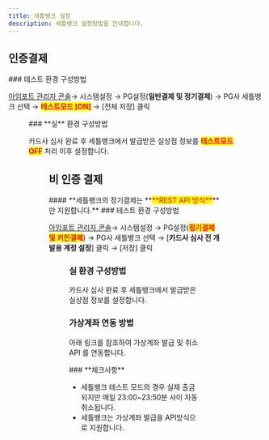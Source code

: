 ```yaml
---
title: 세틀뱅크 설정
description: 세틀뱅크 설정방법을 안내합니다.
---
```





## 인증결제

<Tabs>
<Tab title="테스트 결제">
### 테스트 환경 구성방법

[아임포트 관리자 콘솔](https://admin.iamport.kr/)→ 시스템설정 → PG설정(**일반결제 및 정기결제**) → PG사 세틀뱅크 선택 → <mark style="color:red;">**테스트모드 \[ON]**</mark> → \[전체 저장] 클릭



<Figure src="/gitbook-assets/en/image (2).png" caption="테스트 환경 설정예시" />

</Tab>

<Tab title="실 결제">
### **실** 환경 구성방법

카드사 심사 완료 후 세틀뱅크에서 발급받은 실상점 정보를 <mark style="color:red;">**테스트모드 OFF**</mark> 처리 이후 설정합니다.



<Figure src="/gitbook-assets/en/image (159).png" caption="실 계정 설정 예시" />

</Tab>
</Tabs>

## 비 인증 결제

<Tabs>
<Tab title="결제창 방식">
#### **세틀뱅크의 정기결제는 **<mark style="color:red;">**REST API 방식**</mark>**만 지원합니다.**

</Tab>

<Tab title="API 방식">
### 테스트 환경 구성방법

[아임포트 관리자 콘솔](https://admin.iamport.kr/)→ 시스템설정 → PG설정(<mark style="color:red;">**정기결제 및 키인결제**</mark>) → PG사 세틀뱅크 선택 → \[**카드사 심사 전 개발용 계정 설정**] 클릭 → \[저장] 클릭



<Figure src="/gitbook-assets/en/image (36).png" caption="테스트 환경 설정 예시" />

### **실** 환경 구성방법

카드사 심사 완료 후 세틀뱅크에서 발급받은 실상점 정보를 설정합니다.



### 가상계좌 연동 방법

아래 링크를 참조하여 가상계좌 발급 및 취소 API 를 연동합니다.

<ContentRef slug="/en////api/virtual-account-api/readme" />

</Tab>
</Tabs>

<Hint style="info">
### **체크사항**

* 세틀뱅크 테스트 모드의 경우 실제 출금 되지만 매일 23:00\~23:50분 사이 자동 취소됩니다.
* 세틀뱅크는 가상계좌 발급을 API방식으로 지원합니다.

</Hint>
